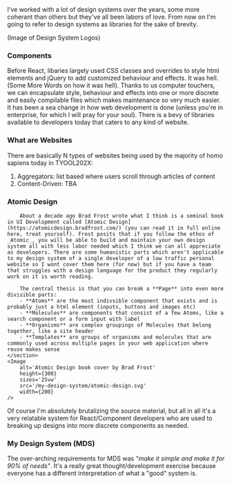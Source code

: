 
<Flex>
I've worked with a lot of design systems over the years, some more coherant 
than others but they've all been labors of love. From now on I'm going to refer
to design systems as libraries for the sake of brevity.

(Image of Design System Logos)
</Flex>

<Divider />

### Components

Before React, libaries largely used CSS classes and overrides to style html
elements and jQuery to add customized behaviour and effects. It was hell. (Some
More Words on how it was hell). Thanks to us computer touchers, we can 
encapsulate style, behaviour and effects into one or more discrete and easily
compilable files which makes maintenance so very much easier. It has been a sea
change in how web development is done (unless you're in enterprise, for which I
will pray for your soul). There is a bevy of libraries available to developers
today that caters to any kind of website.

<Divider />

### What are Websites

There are basically N types of websites being used by the majority of homo
sapiens today in TYOOL202X:
1. Aggregators: list based where users scroll through articles of content
2. Content-Driven: TBA

<Divider />

<Flex>
	<section>
		<h3>Atomic Design</h3>

		About a decade ago Brad Frost wrote what I think is a seminal book in UI Development called [Atomic Design](https://atomicdesign.bradfrost.com/) (you can read it in full online here, treat yourself). Frost posits that if you follow the ethos of _Atomic_, you will be able to build and maintain your own design system all with less labor needed which I think we can all appreciate as developers. There are some humanistic parts which aren't applicable to my design system of a single developer of a low traffic personal website so I wont cover them here (for now) but if you have a team that struggles with a design language for the product they regularly work on it is worth reading.

		The central thesis is that you can break a **Page** into even more divisible parts:
		- **Atoms** are the most indivsible component that exists and is probably just a html element (inputs, buttons and images etc)
		- **Molecules** are components that consist of a few Atoms, like a search component or a form input with label
		- **Organisms** are complex groupings of Molecules that belong together, like a site header
		- **Templates** are groups of organisms and molecules that are commonly used across multiple pages in your web application where reuse makes sense
	</section>
	<Image
		alt='Atomic Design book cover by Brad Frost'
		height={300}
		sizes='25vw'
		src='/my-design-system/atomic-design.svg'
		width={200}
	/>
</Flex>

Of course I'm absolutely brutalizing the source material, but all in all it's a very relatable system for React/Component developers who are used to breaking up designs into more discrete components as needed.

<Divider />

### My Design System (MDS)

The over-arching requirements for MDS was *"make it simple and make it for 90% of needs"*. It's a really great thought/development exercise because everyone has a different interpretation of what a "good" system is.